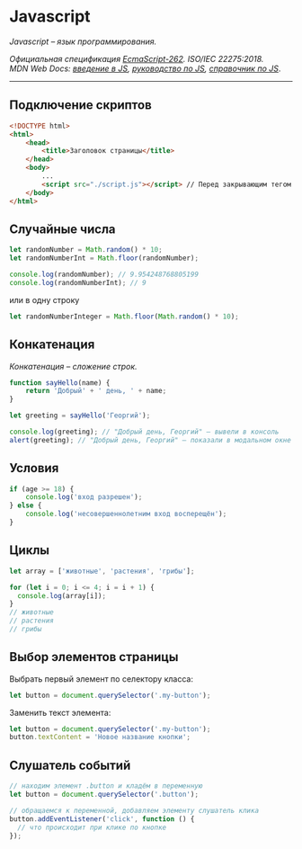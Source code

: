 # Javascript

*Javascript – язык программирования.*

*Официальная спецификация [EcmaScript-262](https://ecma-international.org/publications-and-standards/standards/ecma-262/). ISO/IEC 22275:2018.*  
*MDN Web Docs: [введение в JS](https://developer.mozilla.org/ru/docs/Web/JavaScript/Guide/Introduction), [руководство по JS](https://developer.mozilla.org/ru/docs/Web/JavaScript/Guide), [справочник по JS](https://developer.mozilla.org/ru/docs/Web/JavaScript/Reference)*.

---

## Подключение скриптов

```html filename="HTML" {8}
<!DOCTYPE html>
<html>
	<head>
		<title>Заголовок страницы</title>
	</head>
	<body>
		...
		<script src="./script.js"></script> // Перед закрывающим тегом </body>
	</body>
</html>
```

## Случайные числа

```javascript filename="JavaScript"
let randomNumber = Math.random() * 10;
let randomNumberInt = Math.floor(randomNumber);

console.log(randomNumber); // 9.954248768805199
console.log(randomNumberInt); // 9
```
или в одну строку
```javascript filename="JavaScript"
let randomNumberInteger = Math.floor(Math.random() * 10);
```

## Конкатенация

*Конкатенация – сложение строк.*

```javascript filename="JavaScript" {2}
function sayHello(name) {
    return 'Добрый' + ' день, ' + name;
}

let greeting = sayHello('Георгий');

console.log(greeting); // "Добрый день, Георгий" — вывели в консоль
alert(greeting); // "Добрый день, Георгий" — показали в модальном окне
```

## Условия

```javascript filename="JavaScript"
if (age >= 18) {
    console.log('вход разрешен');
} else {
    console.log('несовершеннолетним вход восперещён');
}
```

## Циклы

```javascript filename="JavaScript"
let array = ['животные', 'растения', 'грибы'];

for (let i = 0; i <= 4; i = i + 1) {
  console.log(array[i]);
}
// животные
// растения
// грибы
```

## Выбор элементов страницы

Выбрать первый элемент по селектору класса:
```javascript filename="JavaScript"
let button = document.querySelector('.my-button');
```

Заменить текст элемента:
```javascript filename="JavaScript"
let button = document.querySelector('.my-button');
button.textContent = 'Новое название кнопки';
```

## Слушатель событий

```javascript filename="JavaScript"
// находим элемент .button и кладём в переменную
let button = document.querySelector('.button');

// обращаемся к переменной, добавляем элементу слушатель клика
button.addEventListener('click', function () {
  // что происходит при клике по кнопке
});
```
